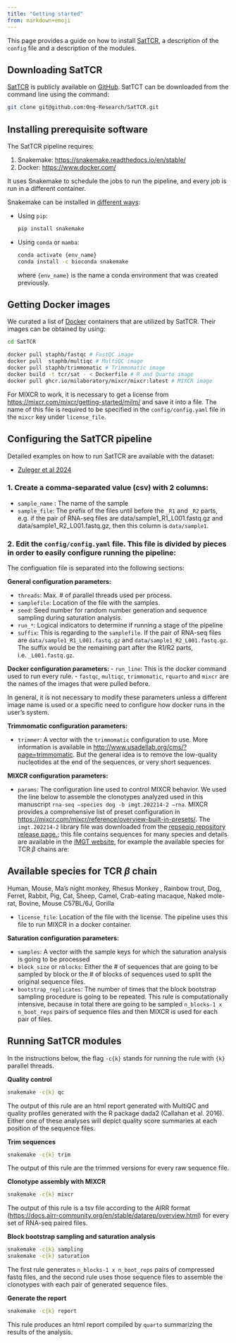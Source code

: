 ```yaml
---
title: "Getting started"
from: markdown+emoji
---
```


This page provides a guide on how to install [SatTCR](https://github.com/Ong-Research/SatTCR), a description of the `config` file and a description of the modules.

## Downloading SatTCR

[SatTCR](https://github.com/Ong-Research/SatTCR) is publicly available on [GitHub](www.github.com). SatTCT can be downloaded from the command line using the command:

```sh
git clone git@github.com:Ong-Research/SatTCR.git
```

## Installing prerequisite software 

The SatTCR pipeline requires:

1. Snakemake: <https://snakemake.readthedocs.io/en/stable/>
2. Docker: <https://www.docker.com/>

It uses Snakemake to schedule the jobs to run the pipeline, and every job is run in a different container. 

Snakemake can be installed in [different ways](https://snakemake.readthedocs.io/en/stable/getting_started/installation.html):

- Using `pip`:

  ```bash
  pip install snakemake
  ```

- Using `conda` or `mamba`:

  ```bash
  conda activate {env_name}
  conda install -c bioconda snakemake
  ```

  where `{env_name}` is the name a conda environment that was created previously.

## Getting Docker images

We curated a list of [Docker](https://www.docker.com/) containers that are utilized by SatTCR. Their images can be obtained by using:

```bash
cd SatTCR 

docker pull staphb/fastqc # FastQC image
docker pull  staphb/multiqc # MultiQC image
docker pull staphb/trimmomatic # Trimmomatic image
docker build -t tcr/sat - < Dockerfile # R and Quarto image
docker pull ghcr.io/milaboratory/mixcr/mixcr:latest # MIXCR image
```

For MIXCR to work, it is necessary to get a license from <https://mixcr.com/mixcr/getting-started/milm/> and save it into a file. The name of this file is required to be specified in the `config/config.yaml` file in the `mixcr` key under `license_file`.

## Configuring the SatTCR pipeline

Detailed examples on how to run SatTCR are available with the dataset:

- [Zuleger et al 2024](canine_tcr.qmd)

### 1. Create a comma-separated value (csv) with 2 columns:

- `sample_name` : The name of the sample
- `sample_file`: The prefix of the files until before the `_R1` and `_R2` parts, e.g. if the pair of RNA-seq files are data/sample1_R1_L001.fastq.gz and data/sample1_R2_L001.fastq.gz, then this column is `data/sample1`.

### 2. Edit the `config/config.yaml` file. This file is divided by pieces in order to easily configure running the pipeline:

The configuation file is separated into the following sections:

**General configuration parameters:**

- `threads`: Max. # of parallel threads used per process.
- `samplefile`: Location of the file with the samples.
- `seed`: Seed number for random number generation and sequence sampling during saturation analysis.
- `run_*`: Logical indicators to determine if running a stage of the pipeline
- `suffix`: This is regarding to the `samplefile`. If the pair of RNA-seq files are `data/sample1_R1_L001.fastq.gz` and `data/sample1_R2_L001.fastq.gz`. The suffix would be the remaining part after the R1/R2 parts, i.e. `_L001.fastq.gz`.
	
**Docker configuration parameters:
**
- `run_line`: This is the docker command used to run every rule.
- `fastqc`, `multiqc`, `trimmomatic`, `rquarto` and `mixcr` are the names of the images that were pulled before.

In general, it is not necessary to modify these parameters unless a different image name is used or a specific need to configure how docker runs in the user’s system.

**Trimmomatic configuration parameters:**

- `trimmer`: A vector with the `trimmomatic` configuration to use. More information is available in <http://www.usadellab.org/cms/?page=trimmomatic>. But the general idea is to remove the low-quality nucleotides at the end of the sequences, or very short sequences.

**MIXCR configuration parameters:**

- `params`: The configuration line used to control MIXCR behavior. We used the line below to assemble the clonotypes analyzed used in this manuscript `rna-seq –species dog -b imgt.202214-2 –rna`. MIXCR provides a comprehensive list of preset configuration in <https://mixcr.com/mixcr/reference/overview-built-in-presets/>. The `imgt.202214-2` library file was downloaded from the [repseqio repository release page.](https://github.com/repseqio/library-imgt/releases); this file contains sequences for many species and details are available in the [IMGT website](https://www.imgt.org/vquest/refseqh.html), for example the available species for TCR $\beta$ chains are:

::: {.callout-important}

## Available species for TCR $\beta$ chain

Human, Mouse, Ma's night monkey, Rhesus Monkey , Rainbow trout, Dog, Ferret, Rabbit, Pig, Cat, Sheep, Camel, Crab-eating macaque, Naked mole-rat, Bovine, Mouse C57BL/6J, Gorilla

:::

- `license_file`: Location of the file with the license. The pipeline uses this file to run MIXCR in a docker container.

**Saturation configuration parameters:**

- `samples`: A vector with the sample keys for which the saturation analysis is going to be processed
- `block_size` or `nblocks`: Either the # of sequences that are going to be sampled by block or the # of blocks of sequences used to split the original sequence files. 
- `bootstrap_replicates`: The number of times that the block bootstrap sampling procedure is going to be repeated.
This rule is computationally intensive, because in total there are going to be sampled `n_blocks-1 x n_boot_reps` pairs of sequence files and then MIXCR is used for each pair of files.

## Running SatTCR modules

In the instructions below, the flag `-c{k}` stands for running the rule with `{k}` parallel threads. 

**Quality control**

```bash
snakemake -c{k} qc
```

The output of this rule are an html report generated with MultiQC and quality profiles generated with the R package dada2 (Callahan et al. 2016). Either one of these analyses will depict quality score summaries at each position of the sequence files.

**Trim sequences**

```bash
snakemake -c{k} trim
```

The output of this rule are the trimmed versions for every raw sequence file.

**Clonotype assembly with MIXCR**

```bash
snakemake -c{k} mixcr
```

The output of this rule is a tsv file according to the AIRR format (<https://docs.airr-community.org/en/stable/datarep/overview.html>) for every set of RNA-seq paired files.

**Block bootstrap sampling and saturation analysis**

```bash
snakemake -c{k} sampling
snakemake -c{k} saturation
```

The first rule generates `n_blocks-1 x n_boot_reps` pairs of compressed fastq files, and the second rule uses those sequence files to assemble the clonotypes with each pair of generated sequence files.

**Generate the report**

```bash
snakemake -c{k} report
```

This rule produces an html report compiled by `quarto` summarizing the results of the analysis.
